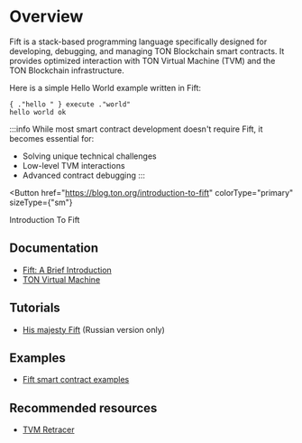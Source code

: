 

# Overview

Fift is a stack-based programming language specifically designed for developing, debugging, and managing TON Blockchain smart contracts. It provides optimized interaction with TON Virtual Machine (TVM) and the TON Blockchain infrastructure.

Here is a simple Hello World example written in Fift:
```fift
{ ."hello " } execute ."world"
hello world ok
```

:::info
While most smart contract development doesn't require Fift, it becomes essential for:

- Solving unique technical challenges
- Low-level TVM interactions
- Advanced contract debugging
:::

<Button
  href="https://blog.ton.org/introduction-to-fift"
  colorType="primary"
  sizeType={"sm"}
>
  Introduction To Fift
</Button>

## Documentation

- [Fift: A Brief Introduction](https://docs.ton.org/fiftbase.pdf)
- [TON Virtual Machine](/v3/documentation/tvm/overview/)

## Tutorials

- [His majesty Fift](https://www.youtube.com/playlist?list=PLyDBPwv9EPsCYG-hR4N5FRTKUkfM8POgh) (Russian version only)

## Examples

- [Fift smart contract examples](/v3/documentation/smart-contracts/contracts-specs/examples/#fift-smart-contracts)

## Recommended resources

- [TVM Retracer](https://retracer.ton.org/)

<Feedback />
